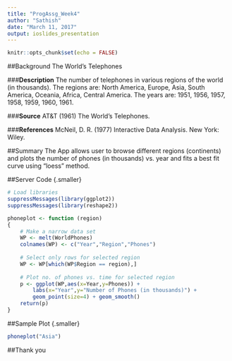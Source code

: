 ```yaml
---
title: "ProgAssg_Week4"
author: "Sathish"
date: "March 11, 2017"
output: ioslides_presentation
---
```


```r
knitr::opts_chunk$set(echo = FALSE)
```

##Background
The World's Telephones

###<b>Description</b>
The number of telephones in various regions of the world (in thousands). The regions are: North America, Europe, Asia, South America, Oceania, Africa, Central America. The years are: 1951, 1956, 1957, 1958, 1959, 1960, 1961.

###<b>Source</b>
AT&T (1961) The World's Telephones.

###<b>References</b>
McNeil, D. R. (1977) Interactive Data Analysis. New York: Wiley.

##Summary
The App allows user to browse different regions (continents) and plots the number of phones (in thousands) vs. year and fits a best fit curve using "loess" method.

##Server Code {.smaller}
```r
# Load libraries
suppressMessages(library(ggplot2))
suppressMessages(library(reshape2))

phoneplot <- function (region)
{
    # Make a narrow data set
    WP <- melt(WorldPhones)
    colnames(WP) <- c("Year","Region","Phones")
    
    # Select only rows for selected region
    WP <- WP[which(WP$Region == region),]
    
    # Plot no. of phones vs. time for selected region
    p <- ggplot(WP,aes(x=Year,y=Phones)) +
        labs(x="Year",y="Number of Phones (in thousands)") + 
        geom_point(size=4) + geom_smooth()
    return(p)
}
```

##Sample Plot {.smaller}
```r
phoneplot("Asia")
```

##Thank you


